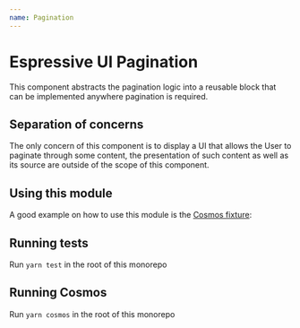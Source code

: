 ```yaml
---
name: Pagination
---
```




# Espressive UI Pagination

This component abstracts the pagination logic into a reusable block that can be implemented anywhere pagination is required.

## Separation of concerns

The only concern of this component is to display a UI that allows the User to paginate through some content, the presentation of such content as well as its source are outside of the scope of this component.

## Using this module

A good example on how to use this module is the [Cosmos fixture](src/Pagination.fixture.js):

## Running tests

Run `yarn test` in the root of this monorepo

## Running Cosmos

Run `yarn cosmos` in the root of this monorepo

<Props of={Pagination} />

<Playground>
  <Pagination
    currentPage={1}
    entityNamePlural={'Employees'}
    entityNameSingular={'Employee'}
    isLoading={false}
    itemsPerPageLimit={10}
    recordCount={100}
  >
    <CustomList data={fixtureData} />
  </Pagination>
</Playground>
